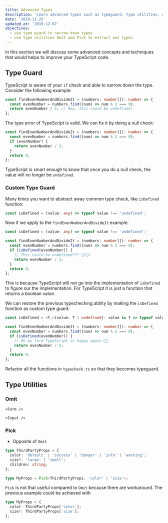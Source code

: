 ```yaml
---
title: Advanced Types
description: 'Learn advanced types such as typeguard, type utilities, and discriminated union'
date: '2019-11-25'
updated_at: '2019-12-07'
objectives:
  - use type guard to narrow down types
  - use type utilities Omit and Pick to extract out types
---
```



In this section we will discuss some advanced concepts and techniques that would helps to improve your TypeScript code.

## Type Guard

TypeScript is aware of your `if` check and able to narrow down the type. Consider the following example:

```ts live
const findEvenNumberAndDivideIt = (numbers: number[]): number => {
  const evenNumber = numbers.find((num) => num % 2 === 0);
  return evenNumber / 2; // Hey, this could be undefined!
};
```

The type error of TypeScript is valid. We can fix it by doing a null check:

```ts
const findEvenNumberAndDivideIt = (numbers: number[]): number => {
  const evenNumber = numbers.find((num) => num % 2 === 0);
  if (evenNumber) {
    return evenNumber / 2;
  }
  return 0;
};
```

TypeScript is smart enough to know that once you do a null check, the value will no longer be `undefined`.

### Custom Type Guard

Many times you want to abstract away common type check, like `isDefined` function:

```ts
const isDefined = (value: any) => typeof value !== 'undefined';
```

Now if we apply to the `findEvenNumberAndDivideIt` example:

```ts live
const isDefined = (value: any) => typeof value !== 'undefined';

const findEvenNumberAndDivideIt = (numbers: number[]): number => {
  const evenNumber = numbers.find((num) => num % 2 === 0);
  if (isDefined(evenNumber)) {
    // This could be undefined??? 🤦‍♂️🤦‍♂️
    return evenNumber / 2;
  }
  return 0;
};
```

This is because TypeScript will not go into the implementation of `isDefined` to figure our the implementation. For TypeScript it is just a function that returns a boolean value.

We can restore the previous typechecking ability by making the `isDefined` function as custom type guard:

```ts live
const isDefined = <T,>(value: T | undefined): value is T => typeof value !== 'undefined';

const findEvenNumberAndDivideIt = (numbers: number[]): number => {
  const evenNumber = numbers.find((num) => num % 2 === 0);
  if (isDefined(evenNumber)) {
    // Oh my lord TypeScript is happy again 🙏🙏
    return evenNumber / 2;
  }
  return 0;
};
```

<Exercise title="Do It: Creating Type Guard">

Refactor all the functions in `typecheck.ts` so that they becomes typeguard.

</Exercise>

## Type Utilities

### Omit

`<Form />`

`<Input />`

### Pick

- Opposite of `Omit`

```ts live
type ThirdPartyProps = {
  color: 'default' | 'success' | 'danger' | 'info' | 'warning';
  size?: 'large' | 'small';
  children: string;
};

type MyProps = Pick<ThirdPartyProps, 'color' | 'size'>;
```

<aside>

`Pick` is not that useful compared to `Omit` because there are workaround. The previous example could be achieved with

```ts noWrapper
type MyProps = {
  color: ThirdPartyProps['color'];
  size?: ThirdPartyProps['size'];
};
```

</aside>
